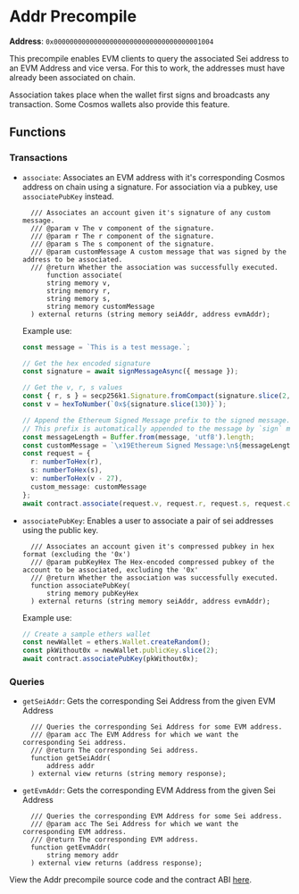 
# Addr Precompile

**Address**: `0x0000000000000000000000000000000000001004`

This precompile enables EVM clients to query the associated Sei address to an
EVM Address and vice versa. For this to work, the addresses must have already
been associated on chain.

Association takes place when the wallet first signs and broadcasts any
transaction. Some Cosmos wallets also provide this feature.

## Functions

### Transactions

- `associate`: Associates an EVM address with it's corresponding Cosmos
  address on chain using a signature. For association via a pubkey, use
  `associatePubKey` instead.

  ```solidity copy
    /// Associates an account given it's signature of any custom message.
    /// @param v The v component of the signature.
    /// @param r The r component of the signature.
    /// @param s The s component of the signature.
    /// @param customMessage A custom message that was signed by the address to be associated.
    /// @return Whether the association was successfully executed.
        function associate(
        string memory v,
        string memory r,
        string memory s,
        string memory customMessage
    ) external returns (string memory seiAddr, address evmAddr);
  ```

  Example use:

  ```ts copy
  const message = `This is a test message.`;

  // Get the hex encoded signature
  const signature = await signMessageAsync({ message });

  // Get the v, r, s values
  const { r, s } = secp256k1.Signature.fromCompact(signature.slice(2, 130));
  const v = hexToNumber(`0x${signature.slice(130)}`);

  // Append the Ethereum Signed Message prefix to the signed message.
  // This prefix is automatically appended to the message by `sign` methods that use EDCSA, so we need to append this too.
  const messageLength = Buffer.from(message, 'utf8').length;
  const customMessage = `\x19Ethereum Signed Message:\n${messageLength}${message}`;
  const request = {
    r: numberToHex(r),
    s: numberToHex(s),
    v: numberToHex(v - 27),
    custom_message: customMessage
  };
  await contract.associate(request.v, request.r, request.s, request.custom_message);
  ```

- `associatePubKey`: Enables a user to associate a pair of sei addresses using
  the public key.
  ```solidity copy
    /// Associates an account given it's compressed pubkey in hex format (excluding the '0x')
    /// @param pubKeyHex The Hex-encoded compressed pubkey of the account to be associated, excluding the '0x'
    /// @return Whether the association was successfully executed.
    function associatePubKey(
        string memory pubKeyHex
    ) external returns (string memory seiAddr, address evmAddr);
  ```
  Example use:
  ```ts copy
  // Create a sample ethers wallet
  const newWallet = ethers.Wallet.createRandom();
  const pkWithout0x = newWallet.publicKey.slice(2);
  await contract.associatePubKey(pkWithout0x);
  ```

### Queries

- `getSeiAddr`: Gets the corresponding Sei Address from the given EVM Address

  ```solidity copy
    /// Queries the corresponding Sei Address for some EVM address.
    /// @param acc The EVM Address for which we want the corresponding Sei address.
    /// @return The corresponding Sei address.
    function getSeiAddr(
        address addr
    ) external view returns (string memory response);
  ```

- `getEvmAddr`: Gets the corresponding EVM Address from the given Sei Address
  ```solidity copy
    /// Queries the corresponding EVM Address for some Sei address.
    /// @param acc The Sei Address for which we want the corresponding EVM address.
    /// @return The corresponding EVM address.
    function getEvmAddr(
        string memory addr
    ) external view returns (address response);
  ```

<Callout type="info">View the Addr precompile source code and the contract ABI [here](https://github.com/sei-protocol/sei-chain/tree/main/precompiles/addr).</Callout>

